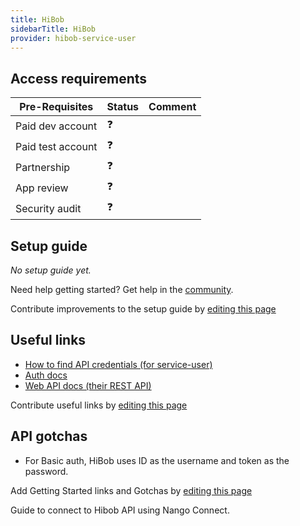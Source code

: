 ```yaml
---
title: HiBob
sidebarTitle: HiBob
provider: hibob-service-user
---
```




<Overview />
<PreBuiltTooling provider={providers[pageMetadata.provider]} />
<PreBuiltUseCases />

## Access requirements
| Pre-Requisites | Status | Comment|
| - | - | - |
| Paid dev account | ❓ |  |
| Paid test account | ❓ |  |
| Partnership | ❓ | |
| App review | ❓ |  |
| Security audit | ❓ | |


## Setup guide

_No setup guide yet._

<Tip>Need help getting started? Get help in the [community](https://nango.dev/slack).</Tip>

<Note>Contribute improvements to the setup guide by [editing this page](https://github.com/nangohq/nango/tree/master/docs-v2/integrations/all/hibob.mdx)</Note>


## Useful links

-   [How to find API credentials (for service-user)](https://apidocs.hibob.com/docs/api-service-users#how-to-create-a-new-service-user)
-   [Auth docs](https://apidocs.hibob.com/docs/api-service-users#using-service-users-in-bob)
-   [Web API docs (their REST API)](https://apidocs.hibob.com/reference)

<Note>Contribute useful links by [editing this page](https://github.com/nangohq/nango/tree/master/docs-v2/integrations/all/hibob.mdx)</Note>

## API gotchas

- For Basic auth, HiBob uses ID as the username and token as the password.

<Note>Add Getting Started links and Gotchas by [editing this page](https://github.com/nangohq/nango/tree/master/docs-v2/integrations/all/hibob.mdx)</Note>

<Card title="Connect to Hibob" icon="link" href="/integrations/all/hibob-service-user/connect" horizontal>
  Guide to connect to Hibob API using Nango Connect.
</Card>
